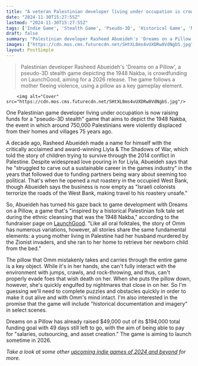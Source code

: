 ```yaml
---
title: "A veteran Palestinian developer living under occupation is crowdfunding a 'pseudo-3D stealth' game to 'share the catastrophe that has haunted generations'"
date: "2024-11-30T15:27:55Z"
lastmod: "2024-11-30T15:27:55Z"
tags: ['Indie Game', 'Stealth Game', 'Pseudo-3D', 'Historical Game', 'Narrative Game', 'PC']
draft: false
summary: "Palestinian developer Rasheed Abueideh's 'Dreams on a Pillow', a pseudo-3D stealth game depicting the 1948 Nakba, is crowdfunding on LaunchGood, aiming for a 2026 release. The game follows a mother fleeing violence, using a pillow as a key gameplay element."
images: ["https://cdn.mos.cms.futurecdn.net/SHtXL8ms4vUXDRw8VdNgbS.jpg"]
layout: PostSimple
---
```

> Palestinian developer Rasheed Abueideh's 'Dreams on a Pillow', a pseudo-3D stealth game depicting the 1948 Nakba, is crowdfunding on LaunchGood, aiming for a 2026 release. The game follows a mother fleeing violence, using a pillow as a key gameplay element.


        <img alt="Cover" src="https://cdn.mos.cms.futurecdn.net/SHtXL8ms4vUXDRw8VdNgbS.jpg"/>
        
One Palestinian game developer living under occupation is now raising funds for a "pseudo-3D stealth" game that aims to depict the 1948 Nakba, the event in which around 750,000 Palestinians were violently displaced from their homes and villages 75 years ago. 

A decade ago, Rasheed Abueideh made a name for himself with the critically acclaimed and award-winning Liyla & The Shadows of War, which told the story of children trying to survive through the 2014 conflict in Palestine. Despite widespread love pouring in for Liyla, Abueideh says that he "struggled to carve out a sustainable career in the games industry" in the years that followed due to funding partners being wary about seeming too political. That's when he opened a nut roastery in the occupied West Bank, though Abueideh says the business is now empty as "Israeli colonists terrorize the roads of the West Bank, making travel to his roastery unsafe."

So, Abueideh has turned his gaze back to game development with Dreams on a Pillow, a game that's "inspired by a historical Palestinian folk tale set during the ethnic cleansing that was the 1948 Nakba," according to the fundraiser page on [LaunchGood](https://www.launchgood.com/v4/campaign/dreams_on_a_pillow). "Like all oral folktales, the story of Omm has numerous variations, however, all stories share the same fundamental elements: a young mother living in Palestine had her husband murdered by the Zionist invaders, and she ran to her home to retrieve her newborn child from the bed."

The pillow that Omm mistakenly takes and carries through the entire game is a key object. While it's in her hands, she can't fully interact with the environment with jumps, crawls, and rock-throwing, and thus, can't properly evade foes that wish death on her. When she puts the pillow down, however, she's quickly engulfed by nightmares that close in on her. So I'm guessing we'll need to complete puzzles and obstacles quickly in order to make it out alive and with Omm's mind intact. I'm also interested in the promise that the game will include "historical documentation and imagery" in select scenes. 

Dreams on a Pillow has already raised $49,000 out of its $194,000 total funding goal with 49 days still left to go, with the aim of being able to pay for "salaries, outsourcing, and asset creation." The game is aiming to launch sometime in 2026.

*Take a look at some other *[<em>upcoming indie games of 2024 and beyond</em>](https://www.gamesradar.com/upcoming-indie-games/)* for more.*
        